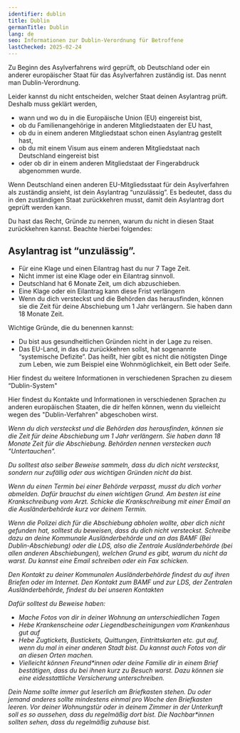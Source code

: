 ```yaml
---
identifier: dublin
title: Dublin
germanTitle: Dublin
lang: de
seo: Informationen zur Dublin-Verordnung für Betroffene
lastChecked: 2025-02-24
---
```


Zu Beginn des Asylverfahrens wird geprüft, ob Deutschland oder ein anderer europäischer Staat für das Asylverfahren zuständig ist. Das nennt man Dublin-Verordnung.

Leider kannst du nicht entscheiden, welcher Staat deinen Asylantrag prüft. Deshalb muss geklärt werden,

- wann und wo du in die Europäische Union (EU) eingereist bist,
- ob du Familienangehörige in anderen Mitgliedstaaten der EU hast,
- ob du in einem anderen Mitgliedstaat schon einen Asylantrag gestellt hast,
- ob du mit einem Visum aus einem anderen Mitgliedstaat nach Deutschland eingereist bist
- oder ob dir in einem anderen Mitgliedstaat der Fingerabdruck abgenommen wurde.

Wenn Deutschland einen anderen EU-Mitgliedsstaat für dein Asylverfahren als zuständig ansieht, ist dein Asylantrag “unzulässig”. Es bedeutet, dass du in den zuständigen Staat zurückkehren musst, damit dein Asylantrag dort geprüft werden kann.

Du hast das Recht, Gründe zu nennen, warum du nicht in diesen Staat zurückkehren kannst. Beachte  hierbei folgendes:

## Asylantrag ist “unzulässig”.

- Für eine Klage und einen Eilantrag hast du nur 7 Tage Zeit.
- Nicht immer ist eine Klage oder ein Eilantrag sinnvoll.
- Deutschland hat 6 Monate Zeit, um dich abzuschieben.
- Eine Klage oder ein Eilantrag kann diese Frist verlängern
- Wenn du dich versteckst und die Behörden das herausfinden, können sie die Zeit für deine Abschiebung um 1 Jahr verlängern. Sie haben dann 18 Monate Zeit.
<Block identifier="get-legal-advice" />

Wichtige Gründe, die du benennen kannst:

- Du bist aus gesundheitlichen Gründen nicht in der Lage zu reisen.
- Das EU-Land, in das du zurückkehren sollst, hat sogenannte “systemische Defizite”. Das heißt, hier gibt es nicht die nötigsten Dinge zum Leben, wie zum Beispiel eine Wohnmöglichkeit, ein Bett oder Seife.

Hier findest du weitere Informationen in verschiedenen Sprachen zu diesem “Dublin-System"
<ExternalShortLink identifier="fluechtlingsrat-brandenburg_dublin" />

Hier findest du Kontakte und Informationen in verschiedenen Sprachen zu anderen europäischen Staaten, die dir helfen können, wenn du vielleicht wegen des "Dublin-Verfahren" abgeschoben wirst.
<Address identifier="w2eu" />

Wenn du dich versteckst und die Behörden das herausfinden, können sie die Zeit für deine Abschiebung um 1 Jahr verlängern. Sie haben dann 18 Monate Zeit für die Abschiebung.
Behörden nennen verstecken auch "Untertauchen". 

Du solltest also selber Beweise sammeln, dass du dich nicht versteckst, sondern nur zufällig oder aus wichtigen Gründen nicht da bist.

Wenn du einen Termin bei einer Behörde verpasst, musst du dich vorher abmelden. Dafür brauchst du einen wichtigen Grund. Am besten ist eine Krankschreibung vom Arzt. Schicke die Krankschreibung mit einer Email an die Ausländerbehörde kurz vor deinem Termin.

Wenn die Polizei dich für die Abschiebung abholen wollte, aber dich nicht gefunden hat, solltest du beweisen, dass du dich nicht versteckst. Schreibe dazu an deine Kommunale Ausländerbehörde und an das BAMF (Bei Dublin-Abschiebung) oder die LDS, also die Zentrale Ausländerbehörde (bei allen anderen Abschiebungen), welchen Grund es gibt, warum du nicht da warst. Du kannst eine Email schreiben oder ein Fax schicken. 

Den Kontakt zu deiner Kommunalen Ausländerbehörde findest du auf ihren Briefen oder im Internet. Den Kontakt zum BAMF und zur LDS, der Zentralen Ausländerbehörde, findest du bei unseren <InternalShortLink identifier="contacts">Kontakten</InternalShortLink>

Dafür solltest du Beweise haben:
- Mache Fotos von dir in deiner Wohnung an unterschiedlichen Tagen
- Hebe Krankenscheine oder Liegendbescheinigungen vom Krankenhaus gut auf
- Hebe Zugtickets, Bustickets, Quittungen, Eintrittskarten etc. gut auf, wenn du mal in einer anderen Stadt bist. Du kannst auch Fotos von dir an diesen Orten machen.
- Vielleicht können Freund\*innen oder deine Familie dir in einem Brief bestätigen, dass du bei ihnen kurz zu Besuch warst. Dazu können sie eine <InternalShortLink identifier="forms">eidesstattliche Versicherung</InternalShortLink> unterschreiben.

Dein Name sollte immer gut leserlich am Briefkasten stehen. Du oder jemand anderes sollte mindestens einmal pro Woche den Briefkasten leeren.
Vor deiner Wohnungstür oder in deinem Zimmer in der Unterkunft soll es so aussehen, dass du regelmäßig dort bist.
Die Nachbar\*innen sollten sehen, dass du regelmäßig zuhause bist.
